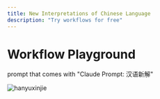 ```yaml
---
title: New Interpretations of Chinese Language
description: "Try workflows for free"
---
```


# Workflow Playground

<Cards>
   <Card 
    href="./playground/hanyuxinjie" 
    title="New Interpretations of Chinese Language"
  >
  <p>prompt that comes with "Claude Prompt: 汉语新解"</p>
    <img src="https://s2.loli.net/2025/05/15/HFT2SE3uIyMflG4.png" alt="hanyuxinjie" />
    </Card>
</Cards>